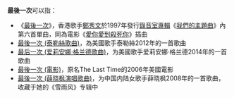 {{noteTA
|G1=Music
|G2=Show
}}
'''最後一次'''可以指：
* 《[[我們的主題曲|最後一次]]》，香港歌手[[鄭秀文|鄭秀文]]於1997年發行[[錄音室專輯|錄音室專輯]]《[[我們的主題曲|我們的主題曲]]》內第六首單曲，同為電影《[[愛你愛到殺死你|愛你愛到殺死你]]》插曲
* [[最後一次_(泰勒絲歌曲)|最後一次 (泰勒絲歌曲)]]，為美國歌手泰勒絲2012年的一首歌曲
* [[下不為例|最后一次 (爱莉安娜·格兰德歌曲)]]，为美國歌手爱莉安娜·格兰德2014年的一首歌曲
* [[最後一次_(電影)|最後一次 (電影)]]，原名The Last Time的2006年美國電影
* [[最後一次_(薛晓枫演唱歌曲)|最後一次 (薛晓枫演唱歌曲)]]，为中国内陆女歌手薛晓枫2008年的一首歌曲，收藏于她的《雪雨风》专辑中
{{disambig}}